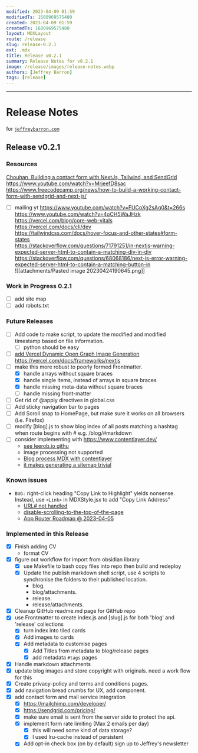 ```yaml
---
modified: 2023-04-09 01:59  
modifiedTs: 1680969575480  
created: 2023-04-09 01:59  
createdTs: 1680969575480   
layout: MDXLayout  
route: /release
slug: release-0.2.1
ext: .mdx
title: Release v0.2.1  
summary: Release Notes for v0.2.1
image: /release/images/release-notes.webp   
authors: [Jeffrey Barron]
tags: [release]
---
```


---
# Release Notes
for [`jeffreybarron.com`](https://jeffreybarron.com)

## Release v0.2.1

### Resources
[Chouhan, Building a contact form with NextJs, Tailwind, and SendGrid](https://www.youtube.com/watch?v=tPPctY9POIA)  
https://www.youtube.com/watch?v=MrjeefD8sac  
https://www.freecodecamp.org/news/how-to-build-a-working-contact-form-with-sendgrid-and-next-js/  
- [ ] mailing yt https://www.youtube.com/watch?v=FUCoXg2sAg0&t=266s  
https://www.youtube.com/watch?v=4oCH5WaJHzk  
https://vercel.com/blog/core-web-vitals  
https://vercel.com/docs/cli/dev  
https://tailwindcss.com/docs/hover-focus-and-other-states#form-states  
https://stackoverflow.com/questions/71791251/in-nextjs-warning-expected-server-html-to-contain-a-matching-div-in-div  
https://stackoverflow.com/questions/68068186/next-js-error-warning-expected-server-html-to-contain-a-matching-button-in  
![[attachments/Pasted image 20230424190645.png]]

### Work in Progress 0.2.1

- [ ] add site map
- [ ] add robots.txt

### Future Releases
- [ ] Add code to make script, to update the modified and modified timestamp based on file information. 
	- [ ] python should be easy
- [ ] [add Vercel Dynamic Open Graph Image Generation](https://vercel.com/docs/concepts/functions/edge-functions/og-image-generation) 
	https://vercel.com/docs/frameworks/nextjs
- [ ] make this  more robust to poorly formed Frontmatter.
	- [x] handle arrays without square braces
	- [x] handle single items, instead of arrays in square braces
	- [x] handle missing meta-data without square braces
	- [ ] handle missing front-matter 
- [ ] Get rid of @apply directives in global.css 
- [ ] Add sticky navigation bar to pages
- [ ] Add Scroll snap to HomePage, but make sure it works on all browsers (i.e. Firefox)
- [ ] modify [blog].js to show blog index of all posts matching a hashtag when route begins with # e.g. /blog/#markdown
- [ ] consider implementing with https://www.contentlayer.dev/ 
	- [see leerob.io githu](https://github.com/leerob/leerob.io/blob/main/app/blog/page.tsx)
	- image processing not supported
	 - [Blog process MDX with contentlayer](https://blog.mrcatdev.com/turns-your-mdx-files-include-yaml-into-data-with-contentlayer-in-nextjs-100daysofcode)
	- [it makes generating a sitemap trivial](https://github.com/leerob/leerob.io/blob/main/app/sitemap.ts)

### Known issues
- `BUG:` right-click heading "Copy Link to Highlight" yields nonsense. Instead, use `<Link>` in MDXStyle.jsx to add "Copy Link Address"
    - [URL# not handled](https://github.com/vercel/next.js/issues/44295) 
    - [disable-scrolling-to-the-top-of-the-page](https://nextjs.org/docs/api-reference/next/link#disable-scrolling-to-the-top-of-the-page)
    - [App Router Roadmap @ 2023-04-05](https://beta.nextjs.org/docs/app-directory-roadmap) 

### Implemented in this Release
 - [x] Finish adding CV
	 - format CV
- [x] figure out workflow for import from obsidian library
	- [x] use Makefile to bash copy files into repo then build and redeploy
	- [x] Update the publish markdown shell script, use 4 scripts to synchronise the folders to their published location.
		- blog. 
		- blog/attachments. 
		- release. 
		- release/attachments. 
- [x] Cleanup GitHub readme.md page for GitHub repo
- [x] use Frontmatter to create index.js and [slug].js for both 'blog' and 'release' collections
	- [x] turn index into tiled cards
	- [x] Add images to cards
	- [x] Add metadata to customise pages
		- [x] Add Titles from metadata to blog/release pages 
		- [x] add metadata `#tags` pages
- [x] Handle markdown attachments
- [x] update blog images and store copyright with originals. need a work flow for this
- [x] Create privacy-policy and terms and conditions pages.
- [x] add navigation bread crumbs for UX, add <QuickLinks /> component.
- [x] add contact form and mail service integration
	- [x] https://mailchimp.com/developer/
	- [x] https://sendgrid.com/pricing/
	- [x] make sure email is sent from the server side to protect the api.
	- [x] implement form rate limiting (Max 2 emails per day)
		 - [x] this will need some kind of data storage?
		 - [x] I used lru-cache instead of persistent
	- [x] Add opt-in check box (on by default) sign up to Jeffrey's newsletter
